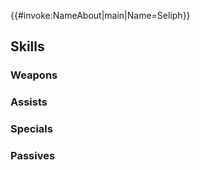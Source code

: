 {{#invoke:NameAbout|main|Name=Seliph}}{{HeroPage Tabs}}
{{Hero Infobox
|Name=Seliph
|Title=Heir of Light
|GrowthModifier=None
|WeaponType=Red Sword
|MoveType=Infantry
|Origin=Fire Emblem: Genealogy of the Holy War
|Gender=Male
|actorEN=Christian La Monte
|actorJP=内田雄馬
|artist=沙汰
|resplendentArtist=hou
|releaseDate=February 15, 2017
|poolDate=February 27, 2017
|randomStartTime=2017-02-27T07:00:00Z
|poolRarities=3,4
|TagID=セリス
|InternalID=101
|Properties=demoted_240,resplendent,askr
|cv1=3
|cv2=5100100
|description=Inheritor of the sacred sword Tyrfing. A savior in his time, but dislikes battle. Julia's half brother. Appears in Fire Emblem: Genealogy of the Holy War.
|resplendentStartTime=2022-03-10T07:00:00Z
|resplendentEndTime=2022-03-25T06:59:59Z
}}
{{Stats Page
|Lv1HP=19|Lv1ATK=8|Lv1SPD=7|Lv1DEF=8|Lv1RES=5
|GRHP=65|GRATK=60|GRSPD=40|GRDEF=50|GRRES=40
}}
==Skills==
===Weapons===
{{Weapons Table
|weapon1=Iron Sword
|weapon1Default=1
|weapon1Unlock=1
|weapon2=Steel Sword
|weapon2Default=3
|weapon2Unlock=2
|weapon3=Silver Sword
|weapon3Default=4
|weapon3Unlock=3
|weapon4=Tyrfing
|weapon4Default=5
|weapon4Unlock=5
}}
===Assists===
{{Assists Table
|assist1=Rally Speed
|assist1Default=4
|assist1Unlock=3
}}
===Specials===
{{Specials Table}}
===Passives===
{{Passives Table
|passiveA1=HP +3
|passiveA2=HP +4
|passiveA3=HP +5
|passiveA1Unlock=1
|passiveA2Unlock=2
|passiveA3Unlock=4
|passiveB1=Brash Assault 1
|passiveB2=Brash Assault 2
|passiveB3=Brash Assault 3
|passiveB1Unlock=3
|passiveB2Unlock=4
|passiveB3Unlock=5
}}
{{Heroes Navbox}}